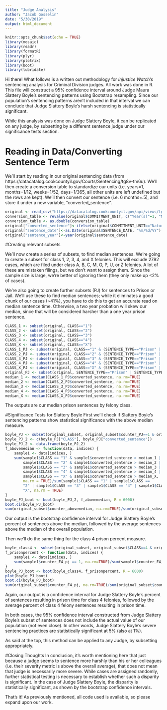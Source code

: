```yaml
---
title: "Judge Analysis"
author: "Jacob Gosselin"
date: "5/30/2019"
output: html_document
---
```


```r
knitr::opts_chunk$set(echo = TRUE)
library(mosaic)
library(readr)
library(formatR)
library(plyr)
library(plotrix)
library(boot)
library(lubridate)
```
Hi there! What follows is a written out methodology for *Injustice Watch's* sentencing analysis for Criminal Division judges. All work was done in R. This file will construct a 95% confidence interval around Judge Maura Slattery Boyle's sentencing patterns using Bootstrap resampling. Since our population's sentencing patterns aren't included in that interval we can conclude that Judge Slattery Boyle's harsh sentencing is statistically significant.

While this analysis was done on Judge Slattery Boyle, it can be replicated on any judge, by subsetting by a different sentence judge under our significance tests section.

# Reading in Data/Converting Sentence Term

We'll start by reading in our original sentencing data (from https://datacatalog.cookcountyil.gov/Courts/Sentencing/tg8v-tm6u). We'll then create a conversion table to standardize our units (i.e. years=1, months=1/12, weeks=1/52, days=1/365, all other units are left undefined but the rows are kept). We'll then convert our sentence (i.e. 6 months=.5), and store it under a new variable, "converted_sentence".
```r
original <- read_csv("https://datacatalog.cookcountyil.gov/api/views/tg8v-tm6u/rows.csv?accessType=DOWNLOAD")
conversion_table <- revalue(original$COMMITMENT_UNIT, c("Year(s)"=1, "Months"=1/12, "Weeks"=1/52, "Days"=1/365, "Pounds"=NA, "Dollars"=NA, "Term"=NA))
conversion_table <- as.double(conversion_table)
original["converted_sentence"]<-ifelse(original$COMMITMENT_UNIT=="Natural Life", 100,conversion_table*as.double(original$COMMITMENT_TERM))
original["sentence_date"]<-as.Date(original$SENTENCE_DATE, "%m/%d/%Y")
original["sentence_year"]<-year(original$sentence_date)
```

#Creating relevant subsets

We'll now create a series of subsets, to find median sentences. We're going to create a subset for class 1, 2, 3, 4, and X felonies. This will exclude 2792 cases, which are filed under class A, B, C, M, O, P, U, or Z felonies. A lot of these are mistaken filings, but we don't want to assign them. Since the sample size is large, we're better of ignoring them (they only make up <2% of cases). 

We're also going to create further subsets (PJ) for sentences to Prison or Jail. We'll use these to find median sentences; while it eliminates a good chunk of our cases (~41%), you have to do this to get an accurate read on median sentence time. Otherwise, a two year probation will skew our median, since that will be considered harsher than a one year prison sentence. 

```r
CLASS_1 <- subset(original, CLASS=="1")
CLASS_2 <- subset(original, CLASS=="2")
CLASS_3 <- subset(original, CLASS=="3")
CLASS_4 <- subset(original, CLASS=="4")
CLASS_X <- subset(original, CLASS=="X") 
CLASS_1_PJ <- subset(original, CLASS=="1" & (SENTENCE_TYPE=="Prison" | SENTENCE_TYPE=="Jail"))
CLASS_2_PJ <- subset(original, CLASS=="2" & (SENTENCE_TYPE=="Prison" | SENTENCE_TYPE=="Jail"))
CLASS_3_PJ <- subset(original, CLASS=="3" & (SENTENCE_TYPE=="Prison" | SENTENCE_TYPE=="Jail"))
CLASS_4_PJ <- subset(original, CLASS=="4" & (SENTENCE_TYPE=="Prison" | SENTENCE_TYPE=="Jail"))
CLASS_X_PJ <- subset(original, CLASS=="X" & (SENTENCE_TYPE=="Prison" | SENTENCE_TYPE=="Jail"))
original_PJ <- subset(original, SENTENCE_TYPE=="Prison" | SENTENCE_TYPE=="Jail")
median_1 <- median(CLASS_1_PJ$converted_sentence, na.rm=TRUE)
median_2 <- median(CLASS_2_PJ$converted_sentence, na.rm=TRUE)
median_3 <- median(CLASS_3_PJ$converted_sentence, na.rm=TRUE)
median_4 <- median(CLASS_4_PJ$converted_sentence, na.rm=TRUE)
median_X <- median(CLASS_X_PJ$converted_sentence, na.rm=TRUE)
```
The outputs are our median prison sentences by felony class.

#Significance Tests for Slattery Boyle 
First we'll check if Slattery Boyle's sentencing patterns show statistical significance with the above median measure.
```r
boyle_PJ <- subset(original_subset, original_subset$counter_PJ==1 & original_subset$SENTENCE_JUDGE=="Maura  Slattery Boyle")
boyle_PJ_2 <- c(boyle_PJ["CLASS"], boyle_PJ["converted_sentence"])
boyle_PJ_2 <- data.frame(boyle_PJ_2)
f_abovemedian <- function(data, indices) {
    sample1 <- data[indices, ]
    sum(sample1$CLASS == "1" & sample1$converted_sentence > median_1 | 
        sample1$CLASS == "2" & sample1$converted_sentence > median_2 | 
        sample1$CLASS == "3" & sample1$converted_sentence > median_3 | 
        sample1$CLASS == "4" & sample1$converted_sentence > median_4 | 
        sample1$CLASS == "X" & sample1$converted_sentence > median_X, 
        na.rm = TRUE)/sum(sample1$CLASS == "1" | sample1$CLASS == 
        "2" | sample1$CLASS == "3" | sample1$CLASS == "4" | sample1$CLASS == 
        "X", na.rm = TRUE)
}
boyle_PJ_boot <- boot(boyle_PJ_2, f_abovemedian, R = 6000)
boot.ci(boyle_PJ_boot)
sum(original_subset$counter_abovemedian, na.rm=TRUE)/sum(original_subset$counter_PJ, na.rm=TRUE)
```
Our output is the bootstrap confidence interval for Judge Slattery Boyle's percent of sentences above the median, followed by the average sentences above the median of the overall population. 

Then we'll do the same thing for the class 4 prison percent measure. 
```r
boyle_class4 <- subset(original_subset, original_subset$CLASS==4 & original_subset$SENTENCE_JUDGE=="Maura  Slattery Boyle")
f_prisonpercent <- function(data, indices) {
    sample1 <- data[indices, ]
    sum(sample1$counter_F4_pj == 1, na.rm=TRUE)/sum(sample1$counter_F4, na.rm=TRUE)
}
boyle_PJ_boot <- boot(boyle_class4, f_prisonpercent, R = 6000)
plot(boyle_PJ_boot)
boot.ci(boyle_PJ_boot)
sum(original_subset$counter_F4_pj, na.rm=TRUE)/sum(original_subset$counter_F4, na.rm=TRUE)
```

Again, our output is a confidence interval for Judge Slattery Boyle's percent of sentences resulting in prison time for class 4 felonies, followed by the average percent of class 4 felony sentences resulting in prison time.

In both cases, the 95% confidence interval constructed from Judge Slattery Boyle's subset of sentences does not include the actual value of our population (not even close). In other words, Judge Slattery Boyle's severe sentencing practices are statistically significant at 5% (also at 1%). 

As said at the top, this method can be applied to any Judge, by subsetting appropriately.

#Closing Thoughts 
In conclusion, it's worth mentioning here that just because a judge seems to sentence more harshly than his or her colleagues (i.e. their severity metric is above the overall average), that does not mean that judge is necessarily more severe. While cases are assigned randomly, further statistical testing is necessary to establish whether such a disparity is significant. In the case of Judge Slattery Boyle, the disparity is statistically significant, as shown by the bootstrap confidence intervals. 

That's it! As previously mentioned, all code used is available, so please expand upon our work.
